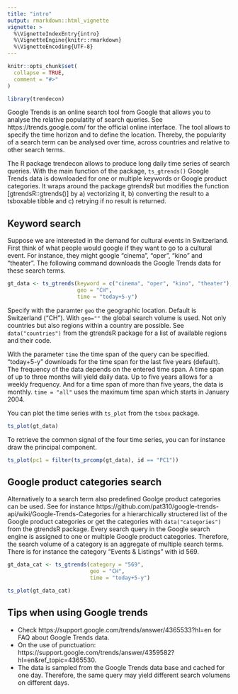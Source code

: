 ```yaml
---
title: "intro"
output: rmarkdown::html_vignette
vignette: >
  %\VignetteIndexEntry{intro}
  %\VignetteEngine{knitr::rmarkdown}
  %\VignetteEncoding{UTF-8}
---
```


```r
knitr::opts_chunk$set(
  collapse = TRUE,
  comment = "#>"
)
```

```r
library(trendecon)
```


Google Trends is an online search tool from Google that allows you to analyse the relative populatity of search queries. See https://trends.google.com/ for the official online interface. The tool allows to specify the time horizon and to define the location. Thereby, the popularity of a search term can be analysed over time, across countries and relative to other search terms. 

The R package trendecon allows to produce long daily time series of search queries. With the main function of the package, `ts_gtrends()` Google Trends data is downloaded for one or multiple keywords or Google product categories. It wraps around the package gtrendsR but modifies the function [gtrendsR::gtrends()] by a) vectorizing it, b) converting the result to a tsboxable tibble and c) retrying if no result is returned.


## Keyword search

Suppose we are interested in the demand for cultural events in Switzerland. First think of what people would google if they want to go to a cultural event. For instance, they might google "cinema", "oper", "kino" and "theater". The following command downloads the Google Trends data for these search terms.


```r
gt_data <- ts_gtrends(keyword = c("cinema", "oper", "kino", "theater"),
                      geo = "CH",
                      time = "today+5-y")
```

Specify with the paramter `geo` the geographic location. Default is Switzerland ("CH"). With `geo=""` the global search volume is used. Not only countries but also regions within a country are possible. See `data("countries")` from the gtrendsR package for a list of available regions and their code. 

With the parameter `time` the time span of the query can be specified. "today+5-y" downloads for the time span for the last five years (default). The frequency of the data depends on the entered time span. A time span of up to three months will yield daily data. Up to five years allows for a weekly frequency. And for a time span of more than five years, the data is monthly. `time = "all"` uses the maximum time span which starts in January 2004. 

You can plot the time series with `ts_plot` from the `tsbox` package.

```r
ts_plot(gt_data)
```


To retrieve the common signal of the four time series, you can for instance draw the principal component.

```r
ts_plot(pc1 = filter(ts_prcomp(gt_data), id == "PC1"))
```




## Google product categories search

Alternatively to a search term also predefined Goolge product categories can be used. See for instance https://github.com/pat310/google-trends-api/wiki/Google-Trends-Categories for a hierarchically structered list of the Google product categories or get the categories with `data("categories")` from the gtrendsR package. Every search query in the Google search engine is assigned to one or multiple Google product categories. Therefore, the search volume of a category is an aggregate of multiple search terms. There is for instance the category "Events & Listings" with id 569. 

```r
gt_data_cat <- ts_gtrends(category = "569",
                          geo = "CH",
                          time = "today+5-y")

ts_plot(gt_data_cat)
```




## Tips when using Google trends

* Check https://support.google.com/trends/answer/4365533?hl=en for FAQ about Google Trends data.
* On the use of punctuation: https://support.google.com/trends/answer/4359582?hl=en&ref_topic=4365530.
* The data is sampled from the Google Trends data base and cached for one day. Therefore, the same query may yield different search volumens on different days. 

